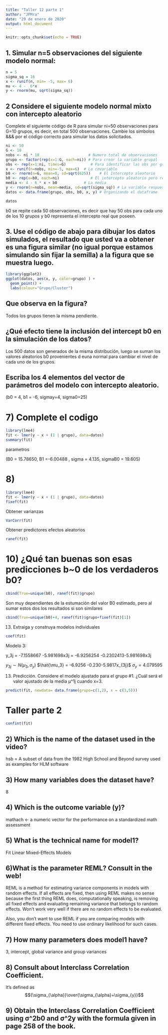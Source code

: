 ---
title: "Taller 12 parte 1"
author: "JFMra"
date: "29 de enero de 2020"
output: html_document
---

```{r setup, include=FALSE}
knitr::opts_chunk$set(echo = TRUE)
```

## 1. Simular n=5 observaciones del siguiente modelo normal:

```{r}
n = 5
sigma_sq = 16
x <- runif(n, min= -5, max= 6)
mu <- 4 -  6*x
y <- rnorm(mu, sqrt(sigma_sq))
```

## 2 Considere el siguiente modelo normal mixto con intercepto aleatorio  

Complete el siguiente código de R para simular ni=50 observaciones para G=10 grupos, es decir, en total 500 observaciones. Cambie los símbolos &&& por el código correcto para simular los datos solicitados.

```{r}
ni <- 50
G <- 10
nobs <- ni * 10                      # Numero total de observaciones
grupo <- factor(rep(x=1:G, each=ni)) # Para crear la variable grupal
obs <- rep(x=1:ni, times=G)           # Para identificar las obs por grupo
x <- runif(n=nobs, min=-5, max=6)  # La covariable
b0 <- rnorm(n=G, mean=0, sd=sqrt(625))    # El Intercepto aleatorio
b0 <- rep(x=b0, each=ni)              # El intercepto aleatorio pero repetido
media <- 4 - 6 * x + b0            # La media
y <- rnorm(n=nobs, mean=media, sd=sqrt(sigma_sq)) # La variable respuesta
datos <- data.frame(grupo, obs, b0, x, y) # Organizando el dataframe
```

```{r}
datos
```

b0 se repite cada 50 observaciones, es decir que hay 50 obs para cada uno de los 10 grupos y b0 representa el intercepto real que poseen.


## 3. Use el código de abajo para dibujar los datos simulados, el resultado que usted va a obtener es una figura similar (no igual porque estamos simulando sin fijar la semilla) a la figura que se muestra luego.

```{r}
library(ggplot2)
ggplot(datos, aes(x, y, color=grupo) ) + 
  geom_point() + 
  labs(colour="Grupo/Cluster")
```

## Que observa en la figura?

Todos los grupos tienen la misma pendiente.

## ¿Qué efecto tiene la inclusión del intercept b0 en la simulación de los datos?

Los 500 datos son generados de la misma distribución, luego se suman los valores aleatorios b0 provenientes d euna normal para cambiar el nivel de cada uno de los grupos.

## Escriba los 4 elementos del vector de parámetros del modelo con intercepto aleatorio.

(b0 = 4, b1 = -6, sigmay=4, sigma0=25)


# 7) Complete el codigo

```{r}
library(lme4)
fit <- lmer(y ~ x + (1 | grupo), data=datos)
summary(fit)
```

parametros

(B0 = 15.78650, B1 =-6.00488 , sigma = 4.135, sigmaB0 = 19.605)



# 8) 

```{r}
library(lme4)
fit <- lmer(y ~ x + (1 | grupo), data=datos)
fixef(fit)
```

Obtener varianzas
```{r}
VarCorr(fit)
```

Obtener predictores efectos aleatorios
```{r}
ranef(fit)
```

# 10) ¿Qué tan buenas son esas predicciones b~0 de los verdaderos b0?
```{r}
cbind(True=unique(b0), ranef(fit)$grupo)
```

Son muy dependientes de la estumación del valor B0 estimado, pero al sumar estos dos los resultados si son similares

```{r}
cbind(True=unique(b0)+4, ranef(fit)$grupo+fixef(fit)[1])
```

13) Extraiga y construya modelos individuales

```{r}
coef(fit)
```

Modelo 3:

y_3j = -7.1558667 -5.981698x3j = -6.9256254 -0.2302413-5.981698x3j

$y_{3j} \sim N(\mu_3, \sigma_y)$
$\hat{\mu_3} = -6.9256 -0.230-5.9817x_{3j}$
$\sigma_y = 4.079595$

13) Predicción.
Considere el modelo ajustado para el grupo #1. ¿Cuál será el valor ajustado de la media μ^1j cuando x=3.

```{r}
predict(fit, newdata= data.frame(grupo=c(1,2), x = c(3,5)))
```




# Taller parte 2

```{r}
confint(fit)
```

## 2) Which is the name of the dataset used in the video?
hsb = A subset of data from the 1982 High School and Beyond survey used as examples for HLM software

## 3) How many variables does the dataset have?
8


## 4) Which is the outcome variable (y)?
mathach <- a numeric vector for the performance on a standardized math assessment

## 5) What is the technical name for model1?
Fit Linear Mixed-Effects Models

## 6)What is the parameter REML? Consult in the web!

REML is a method for estimating variance components in models with random effects. If all effects are fixed, then using REML makes no sense because the first thing REML does, computationally speaking, is removing all fixed effects and evaluating remaining variance that belongs to random effects. Won't work very well if there are no random effects to be evaluated.

Also, you don't want to use REML if you are comparing models with different fixed effects. You need to use ordinary likelihood for such cases.

## 7) How many parameters does model1 have?
3, intercept, global variance and group variances

## 8) Consult about Interclass Correlation Coefficient.
It's defined as
$${\sigma_{\alpha}}\over{\sigma_{\alpha}+\sigma_{y}}$$

## 9) Obtain the Interclass Correlation Coefficient using σ^2b0 and σ^2y with the formula given in page 258 of the book.


